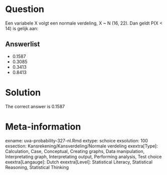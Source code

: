 Question
========

Een variabele X volgt een normale verdeling, X ~ N (16, 22). Dan geldt P(X < 14) is gelijk aan: 

Answerlist
----------
* 0.1587
* 0.3085
* 0.3413
* 0.8413

Solution
========

The correct answer is  0.1587 

Meta-information
================
exname: uva-probability-327-nl.Rmd 
extype: schoice 
exsolution: 100 
exsection: Kansrekening/Kansverdeling/Normale verdeling
exextra[Type]: Calculation, Case, Conceptual, Creating graphs, Data manipulation, Interpretating graph, Interpretating output, Performing analysis, Test choice 
exextra[Langauge]: Dutch 
exextra[Level]: Statistical Literacy, Statistical Reasoning, Statistical Thinking 
